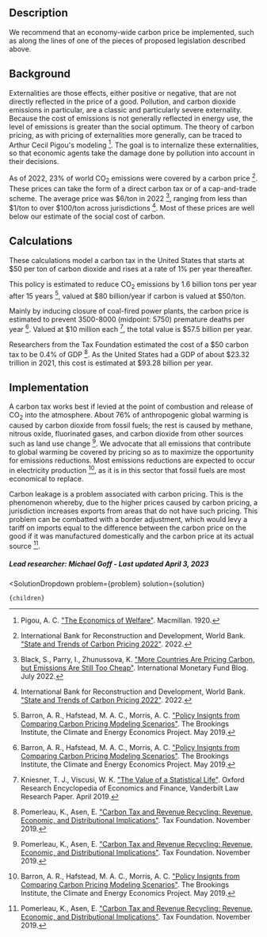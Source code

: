 

## Description

We recommend that an economy-wide carbon price be implemented, such as along the lines of one of the pieces of proposed legislation described above.

## Background

Externalities are those effects, either positive or negative, that are not directly reflected in the price of a good. Pollution, and carbon dioxide emissions in particular, are a classic and particularly severe externality. Because the cost of emissions is not generally reflected in energy use, the level of emissions is greater than the social optimum. The theory of carbon pricing, as with pricing of externalities more generally, can be traced to Arthur Cecil Pigou's modeling [^"4"]. The goal is to internalize these externalities, so that economic agents take the damage done by pollution into account in their decisions.

As of 2022, 23% of world CO<sub>2</sub> emissions were covered by a carbon price [^"6"]. These prices can take the form of a direct carbon tax or of a cap-and-trade scheme. The average price was $6/ton in 2022 [^"5"], ranging from less than $1/ton to over $100/ton across jurisdictions [^"6"]. Most of these prices are well below our estimate of the social cost of carbon.

## Calculations

These calculations model a carbon tax in the United States that starts at $50 per ton of carbon dioxide and rises at a rate of 1% per year thereafter.

This policy is estimated to reduce CO<sub>2</sub> emissions by 1.6 billion tons per year after 15 years [^"1"], valued at $80 billion/year if carbon is valued at $50/ton.

Mainly by inducing closure of coal-fired power plants, the carbon price is estimated to prevent 3500-8000 (midpoint: 5750) premature deaths per year [^"1"]. Valued at $10 million each [^"2"], the total value is $57.5 billion per year.

Researchers from the Tax Foundation estimated the cost of a $50 carbon tax to be 0.4% of GDP [^"3"]. As the United States had a GDP of about $23.32 trillion in 2021, this cost is estimated at $93.28 billion per year.

## Implementation

A carbon tax works best if levied at the point of combustion and release of CO<sub>2</sub> into the atmosphere. About 76% of anthropogenic global warming is caused by carbon dioxide from fossil fuels; the rest is caused by methane, nitrous oxide, fluorinated gases, and carbon dioxide from other sources such as land use change [^"3"]. We advocate that all emissions that contribute to global warming be covered by pricing so as to maximize the opportunity for emissions reductions. Most emissions reductions are expected to occur in electricity production [^"1"], as it is in this sector that fossil fuels are most economical to replace.

Carbon leakage is a problem associated with carbon pricing. This is the phenomenon whereby, due to the higher prices caused by carbon pricing, a jurisdiction increases exports from areas that do not have such pricing. This problem can be combatted with a border adjustment, which would levy a tariff on imports equal to the difference between the carbon price on the good if it was manufactured domestically and the carbon price at its actual source [^"3"].

##### Lead researcher: Michael Goff - Last updated April 3, 2023

[^"1"]: Barron, A. R., Hafstead, M. A. C., Morris, A. C. ["Policy Insignts from Comparing Carbon Pricing Modeling Scenarios"](https://www.brookings.edu/wp-content/uploads/2019/05/ES_20190507_Morris_CarbonPricing.pdf). The Brookings Institute, the Climate and Energy Economics Project. May 2019.

[^"2"]: Kniesner, T. J., Viscusi, W. K. ["The Value of a Statistical Life"](https://law.vanderbilt.edu/phd/faculty/w-kip-viscusi/368_Value_of_Statistical_Life_Oxford.pdf). Oxford Research Encyclopedia of Economics and Finance, Vanderbilt Law Research Paper. April 2019.

[^"3"]: Pomerleau, K., Asen, E. ["Carbon Tax and Revenue Recycling: Revenue, Economic, and Distributional Implications"](https://taxfoundation.org/carbon-tax/). Tax Foundation. November 2019.

[^"4"]: Pigou, A. C. ["The Economics of Welfare"](https://oll.libertyfund.org/title/pigou-the-economics-of-welfare). Macmillan. 1920.

[^"5"]: Black, S., Parry, I., Zhunussova, K. ["More Countries Are Pricing Carbon, but Emissions Are Still Too Cheap"](https://www.imf.org/en/Blogs/Articles/2022/07/21/blog-more-countries-are-pricing-carbon-but-emissions-are-still-too-cheap). International Monetary Fund Blog. July 2022.

[^"6"]: International Bank for Reconstruction and Development, World Bank. ["State and Trends of Carbon Pricing 2022"](https://openknowledge.worldbank.org/entities/publication/a1abead2-de91-5992-bb7a-73d8aaaf767f). 2022.

  <SolutionDropdown 
    problem={problem} 
    solution={solution}
  >
    {children}
  </SolutionDropdown>